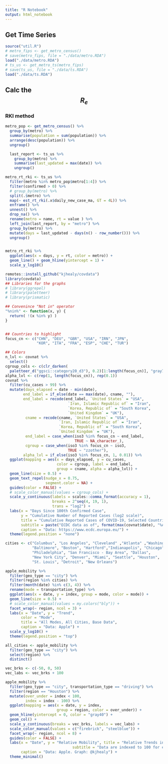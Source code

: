 ```yaml
---
title: "R Notebook"
output: html_notebook
---
```


## Get Time Series

```r
source("util.R")
# metro_fips <- get_metro_census()
# save(metro_fips, file = "./data/metro.RDA")
load("./data/metro.RDA")
# ts_us <- get_metro_ts(metro_fips)
# save(ts_us, file = "./data/ts.RDA") 
load("./data/ts.RDA")
```
## Calc the $$R_e$$

### RKI method

```r
metro_pop <- get_metro_census() %>% 
  group_by(metro) %>% 
  summarise(population = sum(population)) %>% 
  arrange(desc(population)) %>% 
  ungroup()

  last_report <- ts_us %>% 
    group_by(metro) %>% 
    summarise(last_updated = max(date)) %>% 
    ungroup()

metro_rt_rki <- ts_us %>% 
  filter(metro %in% metro_pop$metro[1:4]) %>% 
  filter(confirmed > 0) %>% 
  # group_by(metro) %>% 
  split(.$metro) %>% 
  map(~ est_rt_rki(.x$daily_new_case_ma, GT = 4L)) %>% 
  enframe() %>% 
  unnest() %>% 
  drop_na() %>% 
  rename(metro = name, rt = value ) %>% 
  left_join(last_report, by = "metro") %>% 
  group_by(metro) %>% 
  mutate(days = last_updated - days(n() - row_number())) %>% 
  ungroup()


metro_rt_rki %>% 
  ggplot(aes(x = days, y = rt, color = metro)) +
  geom_line() + geom_hline(yintercept = 1) + 
  scale_y_log10()
```
```r
remotes::install_github("kjhealy/covdata")
library(covdata)
## Libraries for the graphs
# library(ggrepel)
# library(paletteer)
# library(prismatic)

## Convenince "Not in" operator
"%nin%" <- function(x, y) {
  return( !(x %in% y) )
}


## Countries to highlight
focus_cn <- c("CHN", "DEU", "GBR", "USA", "IRN", "JPN",
              "KOR", "ITA", "FRA", "ESP", "CHE", "TUR")

## Colors
n_lvl <- covnat %>% 
  select()
cgroup_cols <- c(clr_darken(
  paletteer_d("ggsci::category20_d3"), 0.2)[1:length(focus_cn)], "gray70")
alpha_lvl <- c(rep(1, length(focus_cn)), rep(0.1))
covnat %>%
  filter(cu_cases > 99) %>%
  mutate(days_elapsed = date - min(date),
        end_label = if_else(date == max(date), cname, ""),
        end_label = recode(end_label, `United States` = "USA",
                            `Iran, Islamic Republic of` = "Iran",
                            `Korea, Republic of` = "South Korea",
                            `United Kingdom` = "UK"),
         cname = recode(cname, `United States` = "USA",
                        `Iran, Islamic Republic of` = "Iran",
                        `Korea, Republic of` = "South Korea",
                        `United Kingdom` = "UK"),
         end_label = case_when(iso3 %in% focus_cn ~ end_label,
                               TRUE ~ NA_character_),
         cgroup = case_when(iso3 %in% focus_cn ~ iso3,
                            TRUE ~ "zzother"),
        alpha_lvl = if_else(iso3 %in% focus_cn, 1, 0.01)) %>%
  ggplot(mapping = aes(x = days_elapsed, y = cu_cases,
                       color = cgroup, label = end_label,
                       group = cname, alpha = alpha_lvl)) +
  geom_line(size = 0.5) +
  geom_text_repel(nudge_x = 0.75,
                  segment.color = NA) +
  guides(color = FALSE) +
  # scale_color_manual(values = cgroup_cols) +
  scale_y_continuous(labels = scales::comma_format(accuracy = 1),
                     breaks = 2^seq(4, 19, 1),
                     trans = "log2") +
  labs(x = "Days Since 100th Confirmed Case",
       y = "Cumulative Number of Reported Cases (log2 scale)",
       title = "Cumulative Reported Cases of COVID-19, Selected Countries",
       subtitle = paste("ECDC data as of", format(max(covnat$date), "%A, %B %e, %Y")),
       caption = "Data: https://www.ecdc.europa.eu/") +
  theme(legend.position = "none") 


```

```r


cities <- c("Columbus", "Los Angeles", "Cleveland" ,"Atlanta" ,"Washington DC",
            "Baltimore", "Boston", "Hartford","Indianapolis", "Chicago",
            "Philadelphia", "San Francisco - Bay Area", "Dallas",
            "New York City", "Denver", "Miami", "Seattle", "Houston",
            "St. Louis", "Detroit", "New Orleans")

apple_mobility %>% 
  filter(geo_type == "city") %>% 
  filter(region %in% cities) %>% 
  filter(month(date) %in% c(3, 4)) %>% 
  rename(mode = transportation_type) %>%
  ggplot(aes(x = date, y = index, group = mode, color = mode)) +
  geom_line(size = 0.5) +
  # scale_color_manual(values = my.colors("bly")) +
  facet_wrap(~ region, ncol = 3) +
  labs(x = "Date", y = "Trend",
       color = "Mode",
       title = "All Modes, All Cities, Base Data",
       caption = "Data: Apple") + 
  scale_y_log10() +
  theme(legend.position = "top")

```
```r
all_cities <- apple_mobility %>% 
  filter(geo_type == "city") %>% 
  select(region) %>% 
  distinct()

```

```r
vec_brks <- c(-50, 0, 50)
vec_labs <- vec_brks + 100

apple_mobility %>%
  filter(geo_type == "city", transportation_type == "driving") %>%
  filter(region == "Houston") %>% 
  mutate(over_under = index < 100,
         index = index - 100) %>%
  ggplot(mapping = aes(x = date, y = index,
                       group = region, color = over_under)) +
  geom_hline(yintercept = 0, color = "gray40") +
  geom_col() +
  scale_y_continuous(breaks = vec_brks, labels = vec_labs) +
  scale_color_manual(values = c("firebrick", "steelblue")) +
  facet_wrap(~ region, ncol = 8) +
  guides(color = FALSE) +
  labs(x = "Date", y = "Relative Mobility", title = "Relative Trends in Apple Maps Usage for Driving, Selected Cities",
                              subtitle = "Data are indexed to 100 for each city's usage on January 13th 2020",
       caption = "Data: Apple. Graph: @kjhealy") +
  theme_minimal()
```

